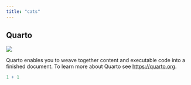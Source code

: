 ```yaml
---
title: "cats"
---
```


## Quarto

![](cat.png)

Quarto enables you to weave together content and executable code into a finished document. To learn more about Quarto see <https://quarto.org>.

```r
1 + 1
```

